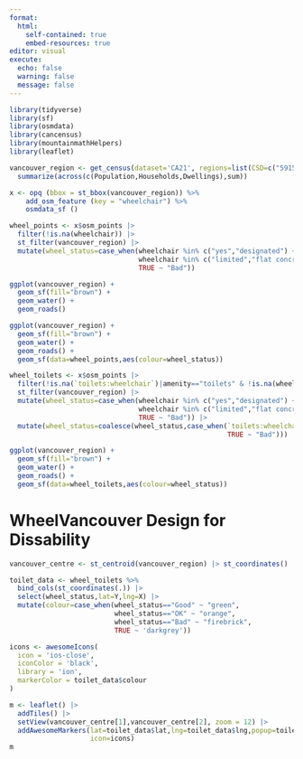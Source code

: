 ```yaml
---
format: 
  html:
    self-contained: true
    embed-resources: true
editor: visual
execute: 
  echo: false
  warning: false
  message: false
---
```


```r
library(tidyverse)
library(sf)
library(osmdata)
library(cancensus)
library(mountainmathHelpers)
library(leaflet)
```

```r
vancouver_region <- get_census(dataset='CA21', regions=list(CSD=c("5915022","5915803"),CT=c("9330069.03","9330069.04","9330069.02")),  geo_format='sf') |>
  summarize(across(c(Population,Households,Dwellings),sum))
```

```r
x <- opq (bbox = st_bbox(vancouver_region)) %>%
    add_osm_feature (key = "wheelchair") %>%
    osmdata_sf ()
```

```r
wheel_points <- x$osm_points |>
  filter(!is.na(wheelchair)) |>
  st_filter(vancouver_region) |>
  mutate(wheel_status=case_when(wheelchair %in% c("yes","designated") ~ "Good",
                                wheelchair %in% c("limited","flat concrete from gravel path", "limited, on grass", "half","not from oak side (beneath a flight of stairs) but accessible from other end") ~ "OK",
                                TRUE ~ "Bad"))
```

```r
ggplot(vancouver_region) + 
  geom_sf(fill="brown") +
  geom_water() +
  geom_roads()
```

```r
ggplot(vancouver_region) + 
  geom_sf(fill="brown") +
  geom_water() +
  geom_roads() +
  geom_sf(data=wheel_points,aes(colour=wheel_status))
```

```r
wheel_toilets <- x$osm_points |>
  filter(!is.na(`toilets:wheelchair`)|amenity=="toilets" & !is.na(wheelchair)) |>
  st_filter(vancouver_region) |>
  mutate(wheel_status=case_when(wheelchair %in% c("yes","designated") ~ "Good",
                                wheelchair %in% c("limited","flat concrete from gravel path", "limited, on grass", "half","not from oak side (beneath a flight of stairs) but accessible from other end") ~ "OK",
                                TRUE ~ "Bad")) |>
  mutate(wheel_status=coalesce(wheel_status,case_when(`toilets:wheelchair`=="yes" ~ "Good",
                                                      TRUE ~ "Bad")))
```

```r

ggplot(vancouver_region) + 
  geom_sf(fill="brown") +
  geom_water() +
  geom_roads() +
  geom_sf(data=wheel_toilets,aes(colour=wheel_status))
```

# WheelVancouver Design for Dissability

```r

vancouver_centre <- st_centroid(vancouver_region) |> st_coordinates()

toilet_data <- wheel_toilets %>%
  bind_cols(st_coordinates(.)) |>
  select(wheel_status,lat=Y,lng=X) |>
  mutate(colour=case_when(wheel_status=="Good" ~ "green",
                          wheel_status=="OK" ~ "orange",
                          wheel_status=="Bad" ~ "firebrick",
                          TRUE ~ 'darkgrey'))

icons <- awesomeIcons(
  icon = 'ios-close',
  iconColor = 'black',
  library = 'ion',
  markerColor = toilet_data$colour
)

m <- leaflet() |>
  addTiles() |>
  setView(vancouver_centre[1],vancouver_centre[2], zoom = 12) |>
  addAwesomeMarkers(lat=toilet_data$lat,lng=toilet_data$lng,popup=toilet_data$wheel_status,
                    icon=icons)
m
```
